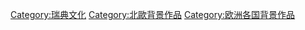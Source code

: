 [[Category:瑞典文化|Category:瑞典文化]]
[[Category:北歐背景作品|Category:北歐背景作品]]
[[Category:欧洲各国背景作品|Category:欧洲各国背景作品]]